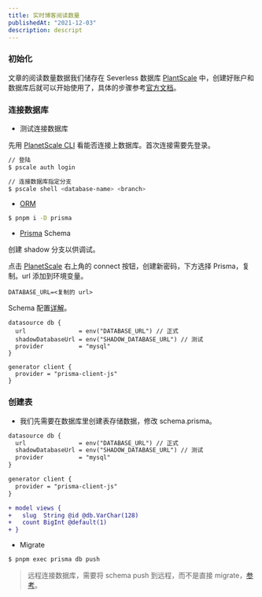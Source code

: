 ```yaml
---
title: 实时博客阅读数量
publishedAt: "2021-12-03"
description: descript
---
```


### 初始化

文章的阅读数量数据我们储存在 Severless 数据库 [PlantScale](https://planetscale.com) 中，创建好账户和数据库后就可以开始使用了，具体的步骤参考[官方文档](https://docs.planetscale.com)。

### 连接数据库

- 测试连接数据库

先用 [PlanetScale CLI](https://github.com/planetscale/cli#installation) 看能否连接上数据库。首次连接需要先登录。

```bash
// 登陆
$ pscale auth login

// 连接数据库指定分支
$ pscale shell <database-name> <branch>
```

- [ORM](https://www.prisma.io)

```bash
$ pnpm i -D prisma
```

- [Prisma](https://www.prisma.io) Schema

创建 shadow 分支以供调试。

点击 [PlanetScale](https://planetscale.com) 右上角的 connect 按钮，创建新密码，下方选择 Prisma，复制。url 添加到环境变量。

```js:.env
DATABASE_URL=<复制的 url>
```

Schema 配置[详解](https://www.prisma.io/docs/reference/api-reference/prisma-schema-reference)。

```js:prisma/prisma.schema
datasource db {
  url               = env("DATABASE_URL") // 正式
  shadowDatabaseUrl = env("SHADOW_DATABASE_URL") // 测试
  provider          = "mysql"
}

generator client {
  provider = "prisma-client-js"
}
```

### 创建表

- 我们先需要在数据库里创建表存储数据，修改 schema.prisma。

```diff
datasource db {
  url               = env("DATABASE_URL") // 正式
  shadowDatabaseUrl = env("SHADOW_DATABASE_URL") // 测试
  provider          = "mysql"
}

generator client {
  provider = "prisma-client-js"
}

+ model views {
+   slug  String @id @db.VarChar(128)
+   count BigInt @default(1)
+ }
```

- Migrate

```bash
$ pnpm exec prisma db push
```

> 远程连接数据库，需要将 schema push 到远程，而不是直接 migrate，[参考](https://www.prisma.io/docs/concepts/components/prisma-migrate/shadow-database#:~:text=hosted%20shadow%20databases-,If%20you%20are%20developing%20against%20a%20cloud%2Dbased%20database%20%28for,prisma%20db%20push%20instead%20of%20the%20prisma%20migrate%20dev%20command.,-Important%3A%20The%20shadow)。
